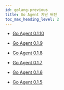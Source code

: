 ```yaml
---
id: golang-previous
title: Go Agent 지난 버전
toc_max_heading_level: 2
---
```


* [Go Agent 0.1.10](golang-0_1_10)

* [Go Agent 0.1.9](golang-0_1_9)

* [Go Agent 0.1.8](golang-0_1_8)

* [Go Agent 0.1.7](golang-0_1_7)

* [Go Agent 0.1.6](golang-0_1_6)

* [Go Agent 0.1.5](golang-0_1_5)